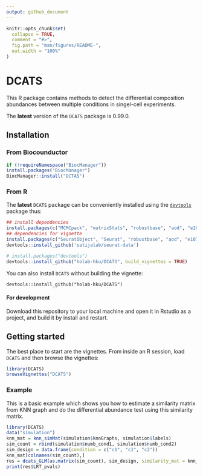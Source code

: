 ```yaml
---
output: github_document
---
```


<!-- README.md is generated from README.Rmd. Please edit that file -->

```r
knitr::opts_chunk$set(
  collapse = TRUE,
  comment = "#>",
  fig.path = "man/figures/README-",
  out.width = "100%"
)
```

# DCATS

<!-- badges: start -->
<!-- badges: end -->

This R package contains methods to detect the differential composition
abundances between multiple conditions in singel-cell experiments.

The **latest** version of the `DCATS` package is 0.99.0.

## Installation

### From Biocounductor

```r
if (!requireNamespace("BiocManager"))
install.packages("BiocManager")
BiocManager::install("DCTAS")
```


### From R

The **latest** `DCATS` package can be conveniently installed using the
[`devtools`](https://www.rstudio.com/products/rpackages/devtools/)
package thus:

```r
## install dependencies
install.packages(c("MCMCpack", "matrixStats", "robustbase", "aod", "e1071"))
## dependencies for vignette
install.packages(c("SeuratObject", "Seurat", "robustbase", "aod", "e1071"))
devtools::install_github('satijalab/seurat-data')
```

``` r
# install.packages("devtools")
devtools::install_github("holab-hku/DCATS", build_vignettes = TRUE)
```

You can also install `DCATS` without building the vignette:

```
devtools::install_github("holab-hku/DCATS")
```

#### For development

Download this repository to your local machine and open it in Rstudio as
a project, and build it by install and restart.

## Getting started

The best place to start are the vignettes. From inside an R session,
load `DCATS` and then browse the vignettes:

``` r
library(DCATS)
browseVignettes("DCATS")
```

### Example

This is a basic example which shows you how to estimate a similarity matrix from KNN graph and do the differential abundance test using this similarity matrix.

```r
library(DCATS)
data("simulation")
knn_mat = knn_simMat(simulation$knnGraphs, simulation$labels)
sim_count = rbind(simulation$numb_cond1, simulation$numb_cond2)
sim_design = data.frame(condition = c("c1", "c1", "c2"))
knn_mat[colnames(sim_count),]
res = dcats_GLM(as.matrix(sim_count), sim_design, similarity_mat = knn_mat)
print(res$LRT_pvals)
```



